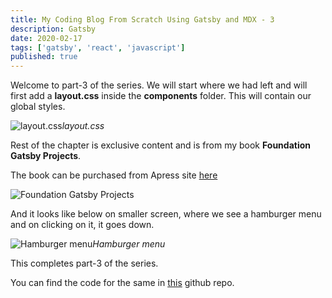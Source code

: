 ```yaml
---
title: My Coding Blog From Scratch Using Gatsby and MDX - 3
description: Gatsby
date: 2020-02-17
tags: ['gatsby', 'react', 'javascript']
published: true
---
```


Welcome to part-3 of the series. We will start where we had left and will first add a **layout.css** inside the **components** folder. This will contain our global styles.

![layout.css](https://ik.imagekit.io/thewebdev/thewebdev/3/1_it29iPRmx.png)*layout.css*

Rest of the chapter is exclusive content and is from my book **Foundation Gatsby Projects**.

The book can be purchased from Apress site <a href="https://www.apress.com/in/book/9781484265574" target="_blank" rel="noopener noreferrer">here</a>


![Foundation Gatsby Projects](https://res.cloudinary.com/dxkxvfo2o/image/upload/v1609570264/Foundation_Gatsby_zilffx.jpg)


And it looks like below on smaller screen, where we see a hamburger menu and on clicking on it, it goes down.


![Hamburger menu](https://ik.imagekit.io/thewebdev/thewebdev/3/9_juRIzcBKbD.gif)*Hamburger menu*

This completes part-3 of the series.

You can find the code for the same in [this](https://github.com/nabendu82/thewebdev-public) github repo.
